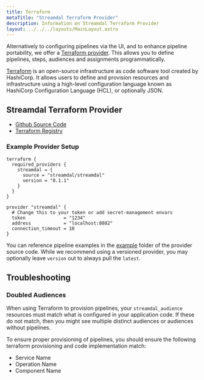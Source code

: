 ```yaml
---
title: Terraform
metaTitle: "Streamdal Terraform Provider"
description: Information on Streamdal Terraform Provider
layout: ../../../layouts/MainLayout.astro
---
```


Alternatively to configuring pipelines via the UI, and to enhance pipeline 
portability, we offer a [Terraform provider](https://registry.terraform.io/providers/streamdal/streamdal/latest). 
This allows you to define pipelines, steps, audiences and assignments 
programmatically.

[Terraform](https://www.terraform.io/) is an open-source infrastructure as code 
software tool created by HashiCorp. It allows users to define and provision 
resources and infrastructure using a high-level configuration language known as 
HashiCorp Configuration Language (HCL), or optionally JSON.

## Streamdal Terraform Provider

- [Github Source Code](https://github.com/streamdal/terraform-provider-streamdal)
- [Terraform Registry](https://registry.terraform.io/providers/streamdal/streamdal/latest)

### Example Provider Setup

```hcl
terraform {
  required_providers {
    streamdal = {
      source = "streamdal/streamdal"
      version = "0.1.1"
    }
  }
}

provider "streamdal" {
  # Change this to your token or add secret-management envars
  token              = "1234"
  address            = "localhost:8082"
  connection_timeout = 10
}
```

You can reference pipeline examples in the [example](https://github.com/streamdal/terraform-provider-streamdal/tree/main/examples) 
folder of the provider source code. While we recommend using a versioned 
provider, you may optionally leave `version` out to always pull the `latest`.

## Troubleshooting

### Doubled Audiences

When using Terraform to provision pipelines, your `streamdal_audience` 
resources must match what is configured in your application code. If these do 
not match, then you might see multiple distinct audiences or audiences without 
pipelines.

To ensure proper provisioning of pipelines, you should ensure the following 
terraform provisioning and code implementation match:

- Service Name
- Operation Name
- Component Name